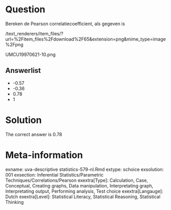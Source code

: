 Question
========

Bereken de Pearson correlatiecoefficient, als gegeven is 

 /text_renderers/item_files/?url=%2Fitem_files%2Fdownload%2F65&extension=png&mime_type=image%2Fpng 

 UMCU19970621-10.png 

Answerlist
----------
* -0.57
* -0.36
* 0.78
* 1

Solution
========

The correct answer is  0.78 

Meta-information
================
exname: uva-descriptive statistics-579-nl.Rmd 
extype: schoice 
exsolution: 001 
exsection: Inferential Statistics/Parametric Techniques/Correlations/Pearson
exextra[Type]: Calculation, Case, Conceptual, Creating graphs, Data manipulation, Interpretating graph, Interpretating output, Performing analysis, Test choice 
exextra[Langauge]: Dutch 
exextra[Level]: Statistical Literacy, Statistical Reasoning, Statistical Thinking 
